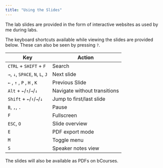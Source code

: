 ```yaml
---
title: "Using the Slides"
---
```


The lab slides are provided in the form of interactive websites as used by me 
during labs. 

The keyboard shortcuts available while viewing the slides are provided below. These can also be seen by pressing `?`. 

| Key                              | Action                       |
|----------------------------------|------------------------------|
| `CTRL` + `SHIFT` + `F`           | Search                       |
| `→`, `↓`, `SPACE`, `N`, `L`, `J` | Next slide                   |
| `←` , `↑` , `P` , `H` , `K`      | Previous Slide               |
| `Alt` + `←`/`↑`/`→`/`↓`          | Navigate without transitions |
| `Shift` + `←`/`↑`/`→`/`↓`        | Jump to first/last slide     |
| `B`, `,`, `.`                    | Pause                        |
| `F`                              | Fullscreen                   |
| `ESC`, `O`                       | Slide overview               |
| `E`                              | PDF export mode              |
| `M`                              | Toggle menu                  |
| `S`                              | Speaker notes view           |

The slides will also be available as PDFs on bCourses.